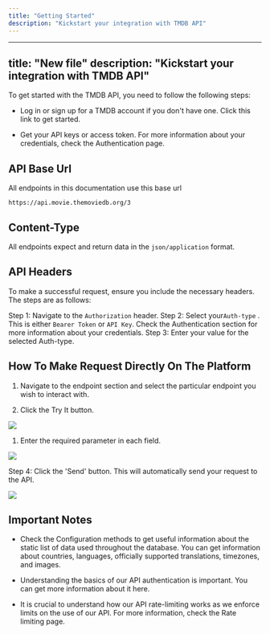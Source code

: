 ```yaml
---
title: "Getting Started"
description: "Kickstart your integration with TMDB API"
---
```


***

title: "New file"
description: "Kickstart your integration with TMDB API"
-------------------------------------------------------

To get started with the TMDB API, you need to follow the following steps:

* Log in or sign up for a TMDB account if you don't have one. Click this link to get started.

* Get your API keys or access token. For more information about your credentials, check the Authentication  page.

## API Base Url

All endpoints in this documentation use this base url

```http
https://api.movie.themoviedb.org/3
```

## Content-Type

All endpoints expect and return data in the `json/application` format.

## API Headers

To make a successful request, ensure you include the necessary headers. The steps are as follows:

Step 1: Navigate to the `Authorization` header.
Step 2: Select your`Auth-type` . This is either⁣ `Bearer Token` or `API Key`. Check the Authentication section for more information about your credentials.
Step 3: Enter your value for the selected Auth-type.

## How To Make Request Directly On The Platform

1. Navigate to the endpoint section and select the particular endpoint you wish to interact with.

2. Click the Try It button.

![](/chrome_7NDWWWv3V9.png)

1. Enter the required parameter in each field.

![](/chrome_IbC7yrh0xD.png)

Step 4: Click the 'Send' button. This will automatically send your request to the API.

![](/chrome_s699s6HthT.png)

## Important Notes

* Check the Configuration  methods to get useful information about the static list of data used throughout the database. You can get information about countries, languages, officially supported translations, timezones, and images.

* Understanding the basics of our API authentication is important. You can get more information about it here.

* It is crucial to understand how our API rate-limiting works as we enforce limits on the use of our API. For more information, check the Rate limiting page.